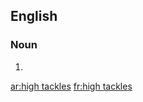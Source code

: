 
==English==

===Noun===
{{head|en|plural}}

# {{plural of|high tackle|lang=en}}

[[ar:high tackles]]
[[fr:high tackles]]